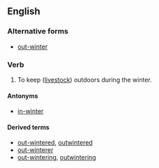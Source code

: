==English==

===Alternative forms===
*[[out-winter]]

===Verb===
{{en-verb}}

# {{transitive}} To keep ([[livestock]]) outdoors during the winter.

====Antonyms====
*[[in-winter]]

====Derived terms====
*[[out-wintered]], [[outwintered]]<!--adjective-->
*[[out-winterer]]
*[[out-wintering]], [[outwintering]]<!--noun-->